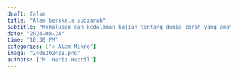 ```yaml
---
draft: false
title: "Alam berskala subzarah"
subtitle: "Kehalusan dan kedalaman kajian tentang dunia zarah yang amat kecil, serta memberikan nuansa ilmiah yang menyeluruh."
date: "2024-08-24"
time: "10:30 PM"
categories: ["⚛️ Alam Mikro"]
image: "240820242B.png"
authors: ["M. Hariz Hazril"]
---
```

